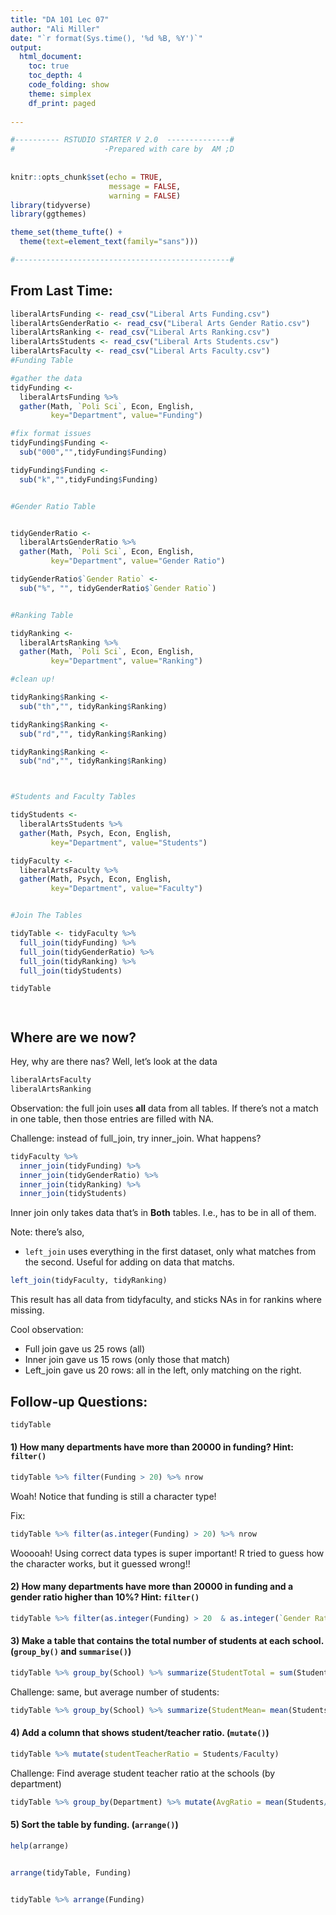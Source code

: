 ```yaml
---
title: "DA 101 Lec 07"
author: "Ali Miller"
date: "`r format(Sys.time(), '%d %B, %Y')`"
output: 
  html_document:
    toc: true
    toc_depth: 4
    code_folding: show
    theme: simplex
    df_print: paged
  
---
```


```r

#---------- RSTUDIO STARTER V 2.0  --------------#
#                    -Prepared with care by  AM ;D
                
                                                                          
knitr::opts_chunk$set(echo = TRUE, 
                      message = FALSE, 
                      warning = FALSE)      
library(tidyverse)                
library(ggthemes)                    

theme_set(theme_tufte() +                                     
  theme(text=element_text(family="sans")))  

#------------------------------------------------#
```

## From Last Time:

```r
liberalArtsFunding <- read_csv("Liberal Arts Funding.csv")
liberalArtsGenderRatio <- read_csv("Liberal Arts Gender Ratio.csv")
liberalArtsRanking <- read_csv("Liberal Arts Ranking.csv")
liberalArtsStudents <- read_csv("Liberal Arts Students.csv")
liberalArtsFaculty <- read_csv("Liberal Arts Faculty.csv")
#Funding Table

#gather the data
tidyFunding <- 
  liberalArtsFunding %>% 
  gather(Math, `Poli Sci`, Econ, English,
         key="Department", value="Funding")

#fix format issues
tidyFunding$Funding <- 
  sub("000","",tidyFunding$Funding)

tidyFunding$Funding <- 
  sub("k","",tidyFunding$Funding)


#Gender Ratio Table


tidyGenderRatio <- 
  liberalArtsGenderRatio %>% 
  gather(Math, `Poli Sci`, Econ, English, 
         key="Department", value="Gender Ratio")

tidyGenderRatio$`Gender Ratio` <-
  sub("%", "", tidyGenderRatio$`Gender Ratio`)


#Ranking Table

tidyRanking <- 
  liberalArtsRanking %>% 
  gather(Math, `Poli Sci`, Econ, English, 
         key="Department", value="Ranking")

#clean up!

tidyRanking$Ranking <- 
  sub("th","", tidyRanking$Ranking)

tidyRanking$Ranking <- 
  sub("rd","", tidyRanking$Ranking)

tidyRanking$Ranking <- 
  sub("nd","", tidyRanking$Ranking)



#Students and Faculty Tables

tidyStudents <- 
  liberalArtsStudents %>% 
  gather(Math, Psych, Econ, English, 
         key="Department", value="Students")

tidyFaculty <- 
  liberalArtsFaculty %>% 
  gather(Math, Psych, Econ, English, 
         key="Department", value="Faculty")


#Join The Tables

tidyTable <- tidyFaculty %>% 
  full_join(tidyFunding) %>% 
  full_join(tidyGenderRatio) %>% 
  full_join(tidyRanking) %>%
  full_join(tidyStudents) 

tidyTable




```

## Where are we now?

Hey, why are there nas?  Well, let's look at the data

```r
liberalArtsFaculty
liberalArtsRanking
```
Observation: the full join uses **all** data from all tables.  If there's not a match in one table, then those entries are filled with NA.

Challenge:  instead of full_join, try inner_join.  What happens?

```r
tidyFaculty %>% 
  inner_join(tidyFunding) %>% 
  inner_join(tidyGenderRatio) %>% 
  inner_join(tidyRanking) %>%
  inner_join(tidyStudents) 
```



Inner join only takes data that's in **Both** tables.  I.e., has to be in all of them.

Note:  there's also,

- `left_join` uses everything in the first dataset, only what matches from the second.  Useful for adding on data that matchs.


```r
left_join(tidyFaculty, tidyRanking)
```

This result has all data from tidyfaculty, and sticks NAs in for rankins where missing.

Cool observation: 

- Full join gave us 25 rows (all)
- Inner join gave us 15 rows (only those that match)
- Left_join gave us 20 rows:  all in the left, only matching on the right.

## Follow-up Questions:


```r
tidyTable
```



#### 1) How many departments have more than 20000 in funding?  Hint: `filter()`


```r
tidyTable %>% filter(Funding > 20) %>% nrow
```


Woah!  Notice that funding is still a character type!

Fix:

```r
tidyTable %>% filter(as.integer(Funding) > 20) %>% nrow
```


Wooooah!  Using correct data types is super important!  R tried to guess how the character works, but it guessed wrong!!


#### 2) How many departments have more than 20000 in funding and a gender ratio higher than 10%?  Hint:  `filter()`

```r
tidyTable %>% filter(as.integer(Funding) > 20  & as.integer(`Gender Ratio`)>10 )
```



#### 3) Make a table that contains the total number of students at each school. (`group_by()` and `summarise()`)

```r
tidyTable %>% group_by(School) %>% summarize(StudentTotal = sum(Students, na.rm = TRUE))
```

Challenge:  same, but average number of students:


```r
tidyTable %>% group_by(School) %>% summarize(StudentMean= mean(Students, na.rm = TRUE))

```


#### 4) Add a column that shows student/teacher ratio. (`mutate()`)

```r

tidyTable %>% mutate(studentTeacherRatio = Students/Faculty)

```


Challenge:  Find average student teacher ratio at the schools (by department)

```r
tidyTable %>% group_by(Department) %>% mutate(AvgRatio = mean(Students/Faculty, na.rm = TRUE))
```




#### 5) Sort the table by funding. (`arrange()`)


```r
help(arrange)


arrange(tidyTable, Funding)


tidyTable %>% arrange(Funding)

```

